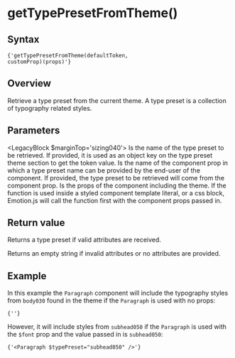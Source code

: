 

# getTypePresetFromTheme()

## Syntax

<Code>{'getTypePresetFromTheme(defaultToken, customProp)(props)'}</Code>

## Overview

Retrieve a type preset from the current theme. A type preset is a collection of typography related styles.

## Parameters

<LegacyBlock $marginTop='sizing040'>
  <Prop name='defaultToken' type='ThemeToken'>
    Is the name of the type preset to be retrieved. If provided, it is used as an object key on the type preset theme section to get the token value.
  </Prop>
  <Prop name='customProp' type="Exclude<keyof Props, 'theme'>">
    Is the name of the component prop in which a type preset name can be provided by the end-user of the component. If provided, the type preset to be retrieved will come from the component prop.
  </Prop>
  <Prop name='props' type='Props'>
    Is the props of the component including the theme. If the function is used inside a styled component template literal, or a css block, Emotion.js will call the function first with the component props passed in.
  </Prop>
</LegacyBlock>

## Return value

Returns a type preset if valid attributes are received.

Returns an empty string if invalid attributes or no attributes are provided.

## Example

<CodeFromFile language="text" path="examples/utils/get-type-preset-from-theme.tsx"/>

In this example the `Paragraph` component will include the typography styles from `body030` found in the theme if the `Paragraph` is used with no props:

<Code>{'<Paragraph />'}</Code>

However, it will include styles from `subhead050` if the `Paragraph` is used with the `$font` prop and the value passed in is `subhead050`:

<Code>{'<Paragraph $typePreset="subhead050" />'}</Code>
